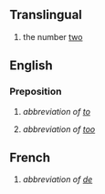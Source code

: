 ==Translingual==
# the number [[two]]

==English==
===Preposition===
# {{txt}}''abbreviation of [[to]]''
# {{txt}}''abbreviation of [[too]]''

==French==
# {{frtxt}} ''abbreviation of [[de]]''